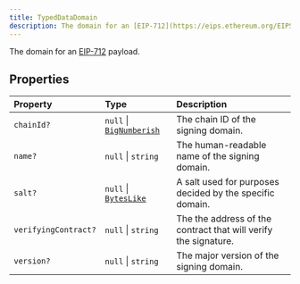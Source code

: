 ```yaml
---
title: TypedDataDomain
description: The domain for an [EIP-712](https://eips.ethereum.org/EIPS/eip-712) payload....
---
```


The domain for an [EIP-712](https://eips.ethereum.org/EIPS/eip-712) payload.

## Properties

| Property | Type | Description |
| :------ | :------ | :------ |
| `chainId?` | `null` \| [`BigNumberish`](/content/type-aliases/BigNumberish.mdx) | The chain ID of the signing domain. |
| `name?` | `null` \| `string` | The human-readable name of the signing domain. |
| `salt?` | `null` \| [`BytesLike`](/content/type-aliases/BytesLike.mdx) | A salt used for purposes decided by the specific domain. |
| `verifyingContract?` | `null` \| `string` | The the address of the contract that will verify the signature. |
| `version?` | `null` \| `string` | The major version of the signing domain. |
